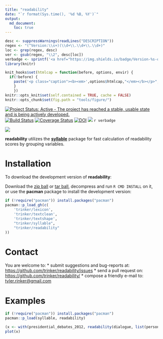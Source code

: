 ```yaml
---
title: "readability"
date: "`r format(Sys.time(), '%d %B, %Y')`"
output:
  md_document:
    toc: true      
---
```


```r
desc <- suppressWarnings(readLines("DESCRIPTION"))
regex <- "(^Version:\\s+)(\\d+\\.\\d+\\.\\d+)"
loc <- grep(regex, desc)
ver <- gsub(regex, "\\2", desc[loc])
verbadge <- sprintf('<a href="https://img.shields.io/badge/Version-%s-orange.svg"><img src="https://img.shields.io/badge/Version-%s-orange.svg" alt="Version"/></a></p>', ver, ver)
library(knitr)
````


```r
knit_hooks$set(htmlcap = function(before, options, envir) {
  if(!before) {
    paste('<p class="caption"><b><em>',options$htmlcap,"</em></b></p>",sep="")
    }
    })
knitr::opts_knit$set(self.contained = TRUE, cache = FALSE)
knitr::opts_chunk$set(fig.path = "tools/figure/")
```

[![Project Status: Active - The project has reached a stable, usable state and is being actively developed.](http://www.repostatus.org/badges/0.1.0/active.svg)](http://www.repostatus.org/#active)
[![Build Status](https://travis-ci.org/trinker/readability.svg?branch=master)](https://travis-ci.org/trinker/readability)
[![Coverage Status](https://coveralls.io/repos/trinker/readability/badge.svg?branch=master)](https://coveralls.io/r/trinker/readability?branch=master)
[![DOI](https://zenodo.org/badge/5398/trinker/readability.svg)](https://zenodo.org/badge/latestdoi/5398/trinker/readability)
[![](http://cranlogs.r-pkg.org/badges/readability)](https://cran.r-project.org/package=readability)
`r verbadge`

![](tools/readability_logo/r_readability.png)


**readability** utilizes the [**syllable**](https://github.com/trinker/syllable) package for fast calculation of readability scores by grouping variables.

# Installation

To download the development version of **readability**:

Download the [zip ball](https://github.com/trinker/readability/zipball/master) or [tar ball](https://github.com/trinker/readability/tarball/master), decompress and run `R CMD INSTALL` on it, or use the **pacman** package to install the development version:

```r
if (!require("pacman")) install.packages("pacman")
pacman::p_load_gh(c(
    'trinker/lexicon',
    'trinker/textclean',
    'trinker/textshape',
    "trinker/syllable", 
    "trinker/readability"
))
```

# Contact

You are welcome to:
* submit suggestions and bug-reports at: <https://github.com/trinker/readability/issues>
* send a pull request on: <https://github.com/trinker/readability/>
* compose a friendly e-mail to: <tyler.rinker@gmail.com>

# Examples 

```r
if (!require("pacman")) install.packages("pacman")
pacman::p_load(syllable, readability)
```

```r
(x <- with(presidential_debates_2012, readability(dialogue, list(person, time))))
plot(x)
```
